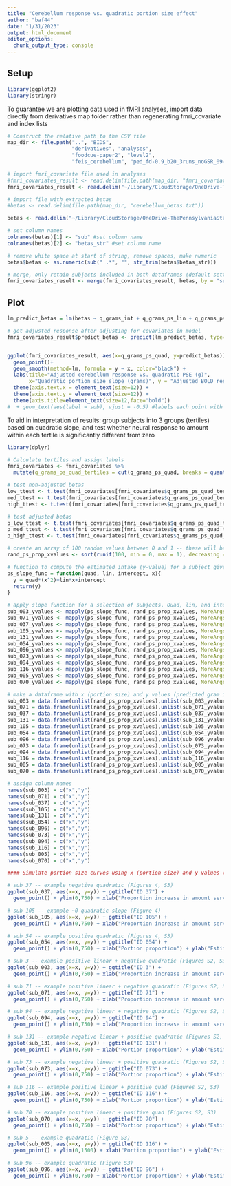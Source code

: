 ```yaml
---
title: "Cerebellum response vs. quadratic portion size effect"
author: "baf44"
date: "1/31/2023"
output: html_document
editor_options: 
  chunk_output_type: console
---
```

## Setup
```r
library(ggplot2)
library(stringr)
```

To guarantee we are plotting data used in fMRI analyses, import data directly from derivatives map folder rather than regenerating fmri_covariate and index lists 
```r

# Construct the relative path to the CSV file
map_dir <- file.path("..", "BIDS", 
                     "derivatives", "analyses", 
                     "foodcue-paper2", "level2", 
                     "feis_cerebellum", "ped_fd-0.9_b20_3runs_noGSR_09-05-23")

# import fmri_covariate file used in analyses
#fmri_covariates_result <- read.delim(file.path(map_dir, "fmri_covariates.csv"))
fmri_covariates_result <- read.delim("~/Library/CloudStorage/OneDrive-ThePennsylvaniaStateUniversity/a-bari/00_PennState/Projects/FoodBrainStudy_fMRI-intake/BIDS/derivatives/analyses/foodcue-paper2/level2/feis_cerebellum/ped_fd-0.9_b20_3runs_noGSR_08-25-23/fmri_covariates.csv")

# import file with extracted betas
#betas <- read.delim(file.path(map_dir, "cerebellum_betas.txt"))

betas <- read.delim("~/Library/CloudStorage/OneDrive-ThePennsylvaniaStateUniversity/a-bari/00_PennState/Projects/FoodBrainStudy_fMRI-intake/BIDS/derivatives/analyses/foodcue-paper2/level2/feis_cerebellum/ped_fd-0.9_b20_3runs_noGSR_08-25-23/cerebellum_betas.txt")

```


```r

# set column names
colnames(betas)[1] <- "sub" #set column name
colnames(betas)[2] <- "betas_str" #set column name

# remove white space at start of string, remove spaces, make numeric
betas$betas <- as.numeric(sub(" .*", "", str_trim(betas$betas_str)))

```

```r

# merge, only retain subjects included in both dataframes (default setting)
fmri_covariates_result <- merge(fmri_covariates_result, betas, by = "sub")

```

## Plot

```r

lm_predict_betas = lm(betas ~ q_grams_int + q_grams_ps_lin + q_grams_ps_quad + sex + fd_avg_allruns + pre_mri_ff + cams_pre_mri, data = fmri_covariates_result)

# get adjusted response after adjusting for covariates in model 
fmri_covariates_result$predict_betas <- predict(lm_predict_betas, type="response")


ggplot(fmri_covariates_result, aes(x=q_grams_ps_quad, y=predict_betas)) + 
  geom_point()+
  geom_smooth(method=lm, formula = y ~ x, color="black") +
  labs(title="Adjusted cerebellum response vs. quadratic PSE (g)",
       x="Quadratic portion size slope (grams)", y = "Adjusted BOLD response to portion size (larger - smaller)") + 
  theme(axis.text.x = element_text(size=12)) +
  theme(axis.text.y = element_text(size=12)) +
  theme(axis.title=element_text(size=12,face="bold"))
#  + geom_text(aes(label = sub), vjust = -0.5) #labels each point with sub

```


To aid in interpretation of results: group subjects into 3 groups (tertiles) based on quadratic slope, and test whether neural response to amount within each tertile is significantly different from zero
```r

library(dplyr)

# Calculate tertiles and assign labels
fmri_covariates <- fmri_covariates %>%
  mutate(q_grams_ps_quad_tertiles = cut(q_grams_ps_quad, breaks = quantile(q_grams_ps_quad, probs = c(0, 1/3, 2/3, 1)), labels = c("Low", "Medium", "High")))

# test non-adjusted betas
low_ttest <- t.test(fmri_covariates[fmri_covariates$q_grams_ps_quad_tertiles %in% "Low", ]$betas, mu = 0)
med_ttest <- t.test(fmri_covariates[fmri_covariates$q_grams_ps_quad_tertiles %in% "Medium", ]$betas, mu = 0)
high_ttest <- t.test(fmri_covariates[fmri_covariates$q_grams_ps_quad_tertiles %in% "High", ]$betas, mu = 0)

# test adjusted betas
p_low_ttest <- t.test(fmri_covariates[fmri_covariates$q_grams_ps_quad_tertiles %in% "Low", ]$predict_betas, mu = 0)
p_med_ttest <- t.test(fmri_covariates[fmri_covariates$q_grams_ps_quad_tertiles %in% "Medium", ]$predict_betas, mu = 0)
p_high_ttest <- t.test(fmri_covariates[fmri_covariates$q_grams_ps_quad_tertiles %in% "High", ]$predict_betas, mu = 0)

```


```r

# create an array of 100 random values between 0 and 1 -- these will be input as x values into ps_slope_func
rand_ps_prop_xvalues <- sort(runif(100, min = 0, max = 1), decreasing = FALSE)

# function to compute the estimated intake (y-value) for a subject given their quadratic estimate, linear estimate, intercept and a portion size increase from baseline (x-value)
ps_slope_func = function(quad, lin, intercept, x){
  y = quad*(x^2)+lin*x+intercept
  return(y)
}

# apply slope function for a selection of subjects. Quad, lin, and intercept values are derived from quadratic FEIS model predicting gram intake
sub_003_yvalues <- mapply(ps_slope_func, rand_ps_prop_xvalues, MoreArgs = list(quad = -799.9108, lin = 839.3623, intercept = 354.9124 ))
sub_071_yvalues <- mapply(ps_slope_func, rand_ps_prop_xvalues, MoreArgs = list(quad = -550.60653, lin = 399.04231, intercept = 469.1725))
sub_037_yvalues <- mapply(ps_slope_func, rand_ps_prop_xvalues, MoreArgs = list(quad = -424.4314, lin = 430.515, intercept = 352.9592))
sub_105_yvalues <- mapply(ps_slope_func, rand_ps_prop_xvalues, MoreArgs = list(quad = 89.816, lin = -81.68819, intercept = 406.8864))
sub_131_yvalues <- mapply(ps_slope_func, rand_ps_prop_xvalues, MoreArgs = list(quad = 223.93734, lin = -168.85984, intercept = 372.8228))
sub_054_yvalues <- mapply(ps_slope_func, rand_ps_prop_xvalues, MoreArgs = list(quad = 332.4029, lin = -228.674, intercept = 175.4926))
sub_096_yvalues <- mapply(ps_slope_func, rand_ps_prop_xvalues, MoreArgs = list(quad = 1093.014, lin = -1025.769, intercept = 627.5578))
sub_073_yvalues <- mapply(ps_slope_func, rand_ps_prop_xvalues, MoreArgs = list(quad = 666.1964, lin = -652.52, intercept = 606.9356))
sub_094_yvalues <- mapply(ps_slope_func, rand_ps_prop_xvalues, MoreArgs = list(quad = -32.56549, lin = -172.5793, intercept = 479.4788))
sub_116_yvalues <- mapply(ps_slope_func, rand_ps_prop_xvalues, MoreArgs = list(quad = 321.607, lin = 59.2612, intercept = 325.7238))
sub_005_yvalues <- mapply(ps_slope_func, rand_ps_prop_xvalues, MoreArgs = list(quad = 230.208600, lin = 99.06557, intercept = 739.1195))
sub_070_yvalues <- mapply(ps_slope_func, rand_ps_prop_xvalues, MoreArgs = list(quad = 51.01407, lin = 19.25193, intercept = 431.8514))

# make a dataframe with x (portion size) and y values (predicted gram intake) for each subject
sub_003 = data.frame(unlist(rand_ps_prop_xvalues),unlist(sub_003_yvalues))
sub_071 = data.frame(unlist(rand_ps_prop_xvalues),unlist(sub_071_yvalues))
sub_037 = data.frame(unlist(rand_ps_prop_xvalues),unlist(sub_037_yvalues))
sub_131 = data.frame(unlist(rand_ps_prop_xvalues),unlist(sub_131_yvalues))
sub_105 = data.frame(unlist(rand_ps_prop_xvalues),unlist(sub_105_yvalues))
sub_054 = data.frame(unlist(rand_ps_prop_xvalues),unlist(sub_054_yvalues))
sub_096 = data.frame(unlist(rand_ps_prop_xvalues),unlist(sub_096_yvalues))
sub_073 = data.frame(unlist(rand_ps_prop_xvalues),unlist(sub_073_yvalues))
sub_094 = data.frame(unlist(rand_ps_prop_xvalues),unlist(sub_094_yvalues))
sub_116 = data.frame(unlist(rand_ps_prop_xvalues),unlist(sub_116_yvalues))
sub_005 = data.frame(unlist(rand_ps_prop_xvalues),unlist(sub_005_yvalues))
sub_070 = data.frame(unlist(rand_ps_prop_xvalues),unlist(sub_070_yvalues))

# assign column names
names(sub_003) = c("x","y")
names(sub_071) = c("x","y")
names(sub_037) = c("x","y")
names(sub_105) = c("x","y")
names(sub_131) = c("x","y")
names(sub_054) = c("x","y")
names(sub_096) = c("x","y")
names(sub_073) = c("x","y")
names(sub_094) = c("x","y")
names(sub_116) = c("x","y")
names(sub_005) = c("x","y")
names(sub_070) = c("x","y")

#### Simulate portion size curves using x (portion size) and y values (predicted gram intake) 

# sub 37 -- example negative quadratic (Figures 4, S3)
ggplot(sub_037, aes(x=x, y=y)) + ggtitle("ID 37") +
  geom_point() + ylim(0,750) + xlab("Proportion increase in amount served (g)") + ylab("Estimated intake") + scale_x_continuous(breaks = seq(from = 0, to = .99, by = 0.33))

# sub 105 -- example ~0 quadratic slope (Figure 4)
ggplot(sub_105, aes(x=x, y=y)) + ggtitle("ID 105") +
  geom_point() + ylim(0,750) + xlab("Proportion increase in amount served (g)") + ylab("Estimated intake") + scale_x_continuous(breaks = seq(from = 0, to = .99, by = 0.33))

# sub 54 -- example positive quadratic (Figures 4, S3)
ggplot(sub_054, aes(x=x, y=y)) + ggtitle("ID 054") +
  geom_point() + ylim(0,750) + xlab("Portion proportion") + ylab("Estimated intake") + scale_x_continuous(breaks = seq(from = 0, to = .99, by = 0.33))

# sub 3 -- example positive linear + negative quadratic (Figures S2, S3)
ggplot(sub_003, aes(x=x, y=y)) + ggtitle("ID 3") +
  geom_point() + ylim(0,750) + xlab("Proportion increase in amount served (g)") + ylab("Estimated intake") + scale_x_continuous(breaks = seq(from = 0, to = .99, by = 0.33))

# sub 71 -- example positive linear + negative quadratic (Figures S2, S3)
ggplot(sub_071, aes(x=x, y=y)) + ggtitle("ID 71") +
  geom_point() + ylim(0,750) + xlab("Proportion increase in amount served (g)") + ylab("Estimated intake") + scale_x_continuous(breaks = seq(from = 0, to = .99, by = 0.33))

# sub 94 -- example negative linear + negative quadratic (Figures S2, S3)
ggplot(sub_094, aes(x=x, y=y)) + ggtitle("ID 94") +
  geom_point() + ylim(0,750) + xlab("Proportion increase in amount served (g)") + ylab("Estimated intake") + scale_x_continuous(breaks = seq(from = 0, to = .99, by = 0.33))

# sub 131 -- example negative linear + positive quadratic (Figures S2, S3)
ggplot(sub_131, aes(x=x, y=y)) + ggtitle("ID 131") +
  geom_point() + ylim(0,750) + xlab("Portion proportion") + ylab("Estimated intake (g)") + scale_x_continuous(breaks = seq(from = 0, to = .99, by = 0.33))

# sub 73 -- example negative linear + positive quadratic (Figures S2, S3)
ggplot(sub_073, aes(x=x, y=y)) + ggtitle("ID 073") +
  geom_point() + ylim(0,750) + xlab("Portion proportion") + ylab("Estimated intake") + scale_x_continuous(breaks = seq(from = 0, to = .99, by = 0.33))

# sub 116 -- example positive linear + positive quad (Figures S2, S3)
ggplot(sub_116, aes(x=x, y=y)) + ggtitle("ID 116") +
  geom_point() + ylim(0,750) + xlab("Portion proportion") + ylab("Estimated intake") + scale_x_continuous(breaks = seq(from = 0, to = .99, by = 0.33))

# sub 70 -- example positive linear + positive quad (Figures S2, S3)
ggplot(sub_070, aes(x=x, y=y)) + ggtitle("ID 70") +
  geom_point() + ylim(0,750) + xlab("Portion proportion") + ylab("Estimated intake") + scale_x_continuous(breaks = seq(from = 0, to = .99, by = 0.33))

# sub 5 -- example quadratic (Figure S3)
ggplot(sub_005, aes(x=x, y=y)) + ggtitle("ID 116") +
  geom_point() + ylim(0,1500) + xlab("Portion proportion") + ylab("Estimated intake") + scale_x_continuous(breaks = seq(from = 0, to = .99, by = 0.33))

# sub 96 -- example quadratic (Figure S3)
ggplot(sub_096, aes(x=x, y=y)) + ggtitle("ID 96") +
  geom_point() + ylim(0,750) + xlab("Portion proportion") + ylab("Estimated intake") + scale_x_continuous(breaks = seq(from = 0, to = .99, by = 0.33))

```
